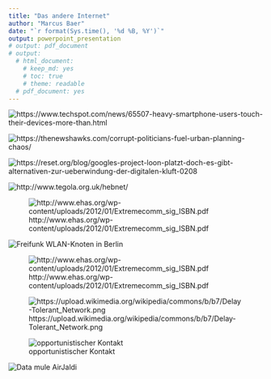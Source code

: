 ```yaml
---
title: "Das andere Internet"
author: "Marcus Baer"
date: "`r format(Sys.time(), '%d %B, %Y')`"
output: powerpoint_presentation
# output: pdf_document
# output:
  # html_document:
    # keep_md: yes
    # toc: true
    # theme: readable
  # pdf_document: yes
---
```


![https://www.techspot.com/news/65507-heavy-smartphone-users-touch-their-devices-more-than.html](./2016-07-07-image-31-j.webp)
<!-- https://static.techspot.com/images2/news/bigimage/2016/07/2016-07-07-image-31-j.webp -->

![https://thenewshawks.com/corrupt-politicians-fuel-urban-planning-chaos/](./electricity-1.jpeg)
<!-- https://thenewshawks.com/wp-content/uploads/2021/05/electricity-1.jpg -->

![https://reset.org/blog/googles-project-loon-platzt-doch-es-gibt-alternativen-zur-ueberwindung-der-digitalen-kluft-0208](./1024px-google_loon_-_launch_event.jpeg)
<!-- https://reset.org/files/imagecache/sc_832x468/2021/02/03/1024px-google_loon_-_launch_event.jpg -->

![http://www.tegola.org.uk/hebnet/](./teloga-hebnet.jpeg)
<!-- http://www.tegola.org.uk/hebnet/hebnet-pics/Slide08.jpg -->

![http://www.ehas.org/wp-content/uploads/2012/01/Extremecomm_sig_ISBN.pdf](./lowtech-amazonas.png)

![Freifunk WLAN-Knoten in Berlin](./freifunk-wifi-node.png)
<!-- https://solar.lowtechmagazine.com/dithers/freifunk-wifi-node.png -->

![http://www.ehas.org/wp-content/uploads/2012/01/Extremecomm_sig_ISBN.pdf](./healthcare-voip.png)

![https://upload.wikimedia.org/wikipedia/commons/b/b7/Delay-Tolerant_Network.png](./Delay-Tolerant_Network.png)

![opportunistischer Kontakt](./opportunistic-contact.png)

![Data mule AirJaldi](./air-jaldi-epostman.png)
<!-- https://solar.lowtechmagazine.com/dithers/air-jaldi-epostman.png -->
